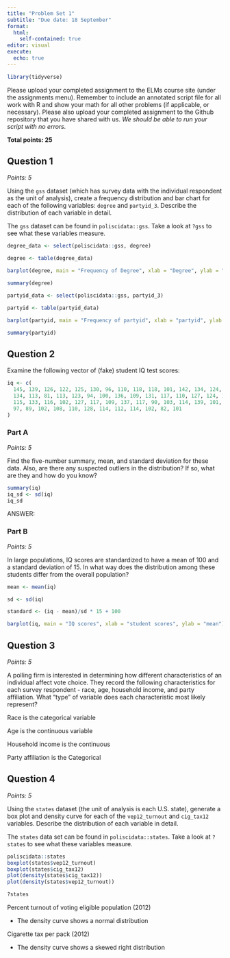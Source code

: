 ```yaml
---
title: "Problem Set 1"
subtitle: "Due date: 18 September"
format: 
  html:
    self-contained: true
editor: visual
execute: 
  echo: true
---
```


```r

library(tidyverse)
```

Please upload your completed assignment to the ELMs course site (under the assignments menu). Remember to include an annotated script file for all work with R and show your math for all other problems (if applicable, or necessary). Please also upload your completed assignment to the Github repository that you have shared with us. *We should be able to run your script with no errors.*

**Total points: 25**

## Question 1

*Points: 5*

Using the `gss` dataset (which has survey data with the individual respondent as the unit of analysis), create a frequency distribution and bar chart for each of the following variables: `degree` and `partyid_3`. Describe the distribution of each variable in detail.

::: callout-note
The `gss` dataset can be found in `poliscidata::gss`. Take a look at `?gss` to see what these variables measure.
:::

```r
degree_data <- select(poliscidata::gss, degree)

degree <- table(degree_data)

barplot(degree, main = "Frequency of Degree", xlab = "Degree", ylab = "Frequency")

summary(degree)
```

```r
partyid_data <- select(poliscidata::gss, partyid_3)

partyid <- table(partyid_data)

barplot(partyid, main = "Frequency of partyid", xlab = "partyid", ylab = "Frequency")

summary(partyid)
```

## Question 2

Examine the following vector of (fake) student IQ test scores:

```r
iq <- c(
  145, 139, 126, 122, 125, 130, 96, 110, 118, 118, 101, 142, 134, 124, 112, 109, 
  134, 113, 81, 113, 123, 94, 100, 136, 109, 131, 117, 110, 127, 124, 106, 124, 
  115, 133, 116, 102, 127, 117, 109, 137, 117, 90, 103, 114, 139, 101, 122, 105, 
  97, 89, 102, 108, 110, 128, 114, 112, 114, 102, 82, 101
)
```

### Part A

*Points: 5*

Find the five-number summary, mean, and standard deviation for these data. Also, are there any suspected outliers in the distribution? If so, what are they and how do you know?

```r
summary(iq)
iq_sd <- sd(iq)
iq_sd
```

ANSWER:

### Part B

*Points: 5*

In large populations, IQ scores are standardized to have a mean of 100 and a standard deviation of 15. In what way does the distribution among these students differ from the overall population?

```r
mean <- mean(iq)

sd <- sd(iq)

standard <- (iq - mean)/sd * 15 + 100 

barplot(iq, main = "IQ scores", xlab = "student scores", ylab = "mean") 

```

## Question 3

*Points: 5*

A polling firm is interested in determining how different characteristics of an individual affect vote choice. They record the following characteristics for each survey respondent - race, age, household income, and party affiliation. What "type" of variable does each characteristic most likely represent?

Race is the categorical variable

Age is the continuous variable

Household income is the continuous

Party affiliation is the Categorical

## Question 4

*Points: 5*

Using the `states` dataset (the unit of analysis is each U.S. state), generate a box plot and density curve for each of the `vep12_turnout` and `cig_tax12` variables. Describe the distribution of each variable in detail.

::: callout-note
The `states` data set can be found in `poliscidata::states`. Take a look at `?states` to see what these variables measure.
:::

```r
poliscidata::states
boxplot(states$vep12_turnout)
boxplot(states$cig_tax12)
plot(density(states$cig_tax12))
plot(density(states$vep12_turnout))

?states
```

Percent turnout of voting eligible population (2012)

-   The density curve shows a normal distribution

Cigarette tax per pack (2012)

-   The density curve shows a skewed right distribution
